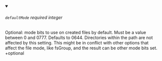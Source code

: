 
<details className="config-field" data-expandable="false" open>
<summary>

###### `defaultMode` <span class="config-field-required" data-required="false">required</span> <span class="config-field-type">integer</span> <span class="config-field-default"></span>

Optional: mode bits to use on created files by default. Must be a
value between 0 and 0777. Defaults to 0644.
Directories within the path are not affected by this setting.
This might be in conflict with other options that affect the file
mode, like fsGroup, and the result can be other mode bits set.
+optional

</summary>



</details>
